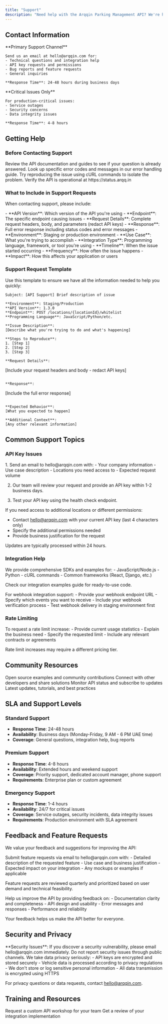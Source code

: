```yaml
---
title: "Support"
description: "Need help with the Arqqin Parking Management API? We're here to assist you with integration, troubleshooting, and any questions you may have."
---
```

## Contact Information

<CardGroup cols={2}>
  <Card title="Email Support" icon="envelope">
    **Primary Support Channel**
    
    Send us an email at hello@arqqin.com for:
    - Technical questions and integration help
    - API key requests and permissions
    - Bug reports and feature requests
    - General inquiries
    
    **Response Time**: 24-48 hours during business days
  </Card>
  <Card title="Emergency Support" icon="phone">
    **Critical Issues Only**
    
    For production-critical issues:
    - Service outages
    - Security concerns
    - Data integrity issues
    
    **Response Time**: 4-8 hours
  </Card>
</CardGroup>

## Getting Help

### Before Contacting Support

<Steps>
  <Step title="Check Documentation">
    Review the API documentation and guides to see if your question is already answered.
  </Step>
  <Step title="Search Error Messages">
    Look up specific error codes and messages in our error handling guide.
  </Step>
  <Step title="Test with cURL">
    Try reproducing the issue using cURL commands to isolate the problem.
  </Step>
  <Step title="Check API Status">
    Verify the API is operational at https://status.arqq.in
  </Step>
</Steps>

### What to Include in Support Requests

When contacting support, please include:

<Accordion title="Technical Details">
- **API Version**: Which version of the API you're using
- **Endpoint**: The specific endpoint causing issues
- **Request Details**: Complete request headers, body, and parameters (redact API keys)
- **Response**: Full error response including status codes and error messages
- **Environment**: Staging or production environment
</Accordion>

<Accordion title="Context Information">
- **Use Case**: What you're trying to accomplish
- **Integration Type**: Programming language, framework, or tool you're using
- **Timeline**: When the issue started occurring
- **Frequency**: How often the issue happens
- **Impact**: How this affects your application or users
</Accordion>

### Support Request Template

Use this template to ensure we have all the information needed to help you quickly:

```
Subject: [API Support] Brief description of issue

**Environment**: Staging/Production
**API Version**: 1.3.0
**Endpoint**: POST /locations/{locationId}/whitelist
**Programming Language**: JavaScript/Python/etc.

**Issue Description**:
[Describe what you're trying to do and what's happening]

**Steps to Reproduce**:
1. [Step 1]
2. [Step 2]
3. [Step 3]

**Request Details**:
```
[Include your request headers and body - redact API keys]
```

**Response**:
```
[Include the full error response]
```

**Expected Behavior**:
[What you expected to happen]

**Additional Context**:
[Any other relevant information]
```

## Common Support Topics

### API Key Issues

<Accordion title="Getting Your First API Key">
1. Send an email to hello@arqqin.com with:
   - Your company information
   - Use case description
   - Locations you need access to
   - Expected request volume

2. Our team will review your request and provide an API key within 1-2 business days.

3. Test your API key using the health check endpoint.
</Accordion>

<Accordion title="API Key Permissions">
If you need access to additional locations or different permissions:

- Contact hello@arqqin.com with your current API key (last 4 characters only)
- Specify the additional permissions needed
- Provide business justification for the request

Updates are typically processed within 24 hours.
</Accordion>

### Integration Help

<Accordion title="SDK and Code Examples">
We provide comprehensive SDKs and examples for:
- JavaScript/Node.js
- Python
- cURL commands
- Common frameworks (React, Django, etc.)

Check our integration examples guide for ready-to-use code.
</Accordion>

<Accordion title="Webhook Integration">
For webhook integration support:
- Provide your webhook endpoint URL
- Specify which events you want to receive
- Include your webhook verification process
- Test webhook delivery in staging environment first
</Accordion>

### Rate Limiting

<Accordion title="Rate Limit Increases">
To request a rate limit increase:
- Provide current usage statistics
- Explain the business need
- Specify the requested limit
- Include any relevant contracts or agreements

Rate limit increases may require a different pricing tier.
</Accordion>

## Community Resources

<CardGroup cols={2}>
  <Card title="GitHub Repository" icon="code-branch" href="https://github.com/arqqin/api-examples">
    Open source examples and community contributions
  </Card>
  <Card title="Developer Forum" icon="comments" href="https://community.arqq.in">
    Connect with other developers and share solutions
  </Card>
  <Card title="Status Page" icon="chart-line" href="https://status.arqq.in">
    Monitor API status and subscribe to updates
  </Card>
  <Card title="Blog" icon="newspaper" href="https://blog.arqq.in">
    Latest updates, tutorials, and best practices
  </Card>
</CardGroup>

## SLA and Support Levels

### Standard Support
- **Response Time**: 24-48 hours
- **Availability**: Business days (Monday-Friday, 9 AM - 6 PM UAE time)
- **Coverage**: General questions, integration help, bug reports

### Premium Support
- **Response Time**: 4-8 hours
- **Availability**: Extended hours and weekend support
- **Coverage**: Priority support, dedicated account manager, phone support
- **Requirements**: Enterprise plan or custom agreement

### Emergency Support
- **Response Time**: 1-4 hours
- **Availability**: 24/7 for critical issues
- **Coverage**: Service outages, security incidents, data integrity issues
- **Requirements**: Production environment with SLA agreement

## Feedback and Feature Requests

We value your feedback and suggestions for improving the API:

<Accordion title="Feature Requests">
Submit feature requests via email to hello@arqqin.com with:
- Detailed description of the requested feature
- Use case and business justification
- Expected impact on your integration
- Any mockups or examples if applicable

Feature requests are reviewed quarterly and prioritized based on user demand and technical feasibility.
</Accordion>

<Accordion title="API Feedback">
Help us improve the API by providing feedback on:
- Documentation clarity and completeness
- API design and usability
- Error messages and responses
- Performance and reliability

Your feedback helps us make the API better for everyone.
</Accordion>

## Security and Privacy

<Warning>
**Security Issues**: If you discover a security vulnerability, please email hello@arqqin.com immediately. Do not report security issues through public channels.
</Warning>

<Accordion title="Data Privacy">
We take data privacy seriously:
- API keys are encrypted and stored securely
- Vehicle data is processed according to privacy regulations
- We don't store or log sensitive personal information
- All data transmission is encrypted using HTTPS

For privacy questions or data requests, contact hello@arqqin.com.
</Accordion>

## Training and Resources

<CardGroup cols={2}>
  <Card title="API Workshop" icon="graduation-cap" href="mailto:hello@arqqin.com">
    Request a custom API workshop for your team
  </Card>
  <Card title="Integration Review" icon="clipboard-check" href="mailto:hello@arqqin.com">
    Get a review of your integration implementation
  </Card>
</CardGroup>
